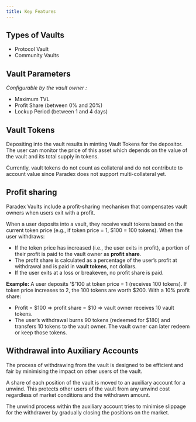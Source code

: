 ```yaml
---
title: Key Features
---
```


## Types of Vaults

* Protocol Vault
* Community Vaults

## Vault Parameters

_Configurable by the vault owner :_

* Maximum TVL
* Profit Share (between 0% and 20%)
* Lockup Period (between 1 and 4 days)


## Vault Tokens

Depositing into the vault results in minting Vault Tokens for the depositor. The user can monitor the price of this asset which depends on the value of the vault and its total supply in tokens.

Currently, vault tokens do not count as collateral and do not contribute to account value since Paradex does not support multi-collateral yet.


## Profit sharing

Paradex Vaults include a profit-sharing mechanism that compensates vault owners when users exit with a profit.

When a user deposits into a vault, they receive vault tokens based on the current token price (e.g., if token price = 1, $100 = 100 tokens). When the user withdraws:

- If the token price has increased (i.e., the user exits in profit), a portion of their profit is paid to the vault owner as **profit share**.
- The profit share is calculated as a percentage of the user’s profit at withdrawal and is paid in **vault tokens**, not dollars.
- If the user exits at a loss or breakeven, no profit share is paid.

**Example:**
A user deposits '$'100 at token price = 1 (receives 100 tokens). If token price increases to 2, the 100 tokens are worth $200. With a 10% profit share:

- Profit = $100 ⇒ profit share = $10 ⇒ vault owner receives 10 vault tokens.
- The user’s withdrawal burns 90 tokens (redeemed for $180) and transfers 10 tokens to the vault owner.
The vault owner can later redeem or keep those tokens.




## Withdrawal into Auxiliary Accounts

The process of withdrawing from the vault is designed to be efficient and fair by minimising the impact on other users of the vault.

A share of each position of the vault is moved to an auxiliary account for a unwind. This protects other users of the vault from any unwind cost regardless of market conditions and the withdrawn amount.

The unwind process within the auxiliary account tries to minimise slippage for the withdrawer by gradually closing the positions on the market.

